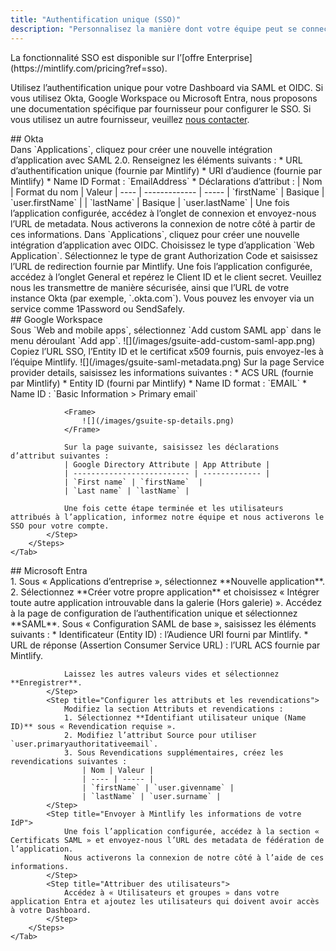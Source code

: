 ```yaml
---
title: "Authentification unique (SSO)"
description: "Personnalisez la manière dont votre équipe peut se connecter à votre Dashboard d’administration"
---
```


<Info>
  La fonctionnalité SSO est disponible sur l’[offre Enterprise](https://mintlify.com/pricing?ref=sso).
</Info>

Utilisez l’authentification unique pour votre Dashboard via SAML et OIDC. Si vous utilisez Okta, Google Workspace ou Microsoft Entra, nous proposons une documentation spécifique par fournisseur pour configurer le SSO. Si vous utilisez un autre fournisseur, veuillez [nous contacter](mailto:support@mintlify.com).

<div id="okta">
  ## Okta
</div>

<Tabs>
    <Tab title="SAML">
        <Steps>
            <Step title="Créer une application">
                Dans `Applications`, cliquez pour créer une nouvelle intégration d’application avec SAML 2.0.
            </Step>
            <Step title="Configurer l’intégration">
                Renseignez les éléments suivants :
                * URL d’authentification unique (fournie par Mintlify)
                * URI d’audience (fournie par Mintlify)
                * Name ID Format : `EmailAddress`
                * Déclarations d’attribut :
                    | Nom | Format du nom | Valeur
                    | ---- | ------------- | -----
                    | `firstName` | Basique | `user.firstName` |
                    | `lastName` | Basique | `user.lastName` |
            </Step>
            <Step title="Envoyez-nous les informations de votre IdP">
                Une fois l’application configurée, accédez à l’onglet de connexion et envoyez-nous l’URL de metadata.
                Nous activerons la connexion de notre côté à partir de ces informations.
            </Step>
        </Steps>
    </Tab>
    <Tab title="OIDC">
        <Steps>
            <Step title="Créer une application">
                Dans `Applications`, cliquez pour créer une nouvelle intégration d’application avec OIDC.
                Choisissez le type d’application `Web Application`.
            </Step>
            <Step title="Configurer l’intégration">
                Sélectionnez le type de grant Authorization Code et saisissez l’URL de redirection fournie par Mintlify.
            </Step>
            <Step title="Envoyez-nous les informations de votre IdP">
                Une fois l’application configurée, accédez à l’onglet General et repérez le Client ID et le client secret.
                Veuillez nous les transmettre de manière sécurisée, ainsi que l’URL de votre instance Okta (par exemple, `<your-tenant-name>.okta.com`). Vous pouvez les envoyer via un service comme 1Password ou SendSafely.
            </Step>
        </Steps>
    </Tab>
</Tabs>

<div id="google-workspace">
  ## Google Workspace
</div>

<Tabs>
    <Tab title="SAML">
        <Steps>
            <Step title="Créer une application">
                Sous `Web and mobile apps`, sélectionnez `Add custom SAML app` dans le menu déroulant `Add app`.  
                <Frame>
                    ![](/images/gsuite-add-custom-saml-app.png)
                </Frame>              
            </Step>
            <Step title="Envoyez-nous les informations de votre IdP">
                Copiez l’URL SSO, l’Entity ID et le certificat x509 fournis, puis envoyez-les à l’équipe Mintlify.
                <Frame>
                    ![](/images/gsuite-saml-metadata.png)                    
                </Frame>
            </Step>
            <Step title="Configurer l’intégration">
                Sur la page Service provider details, saisissez les informations suivantes :
                * ACS URL (fournie par Mintlify)
                * Entity ID (fourni par Mintlify)
                * Name ID format : `EMAIL`
                * Name ID : `Basic Information > Primary email`

                <Frame>
                    ![](/images/gsuite-sp-details.png)
                </Frame>

                Sur la page suivante, saisissez les déclarations d’attribut suivantes :
                | Google Directory Attribute | App Attribute |
                | -------------------------- | ------------- |
                | `First name` | `firstName`  |
                | `Last name` | `lastName` |

                Une fois cette étape terminée et les utilisateurs attribués à l’application, informez notre équipe et nous activerons le SSO pour votre compte.
            </Step>
        </Steps>
    </Tab>
</Tabs>

<div id="microsoft-entra">
  ## Microsoft Entra
</div>

<Tabs>
    <Tab title="SAML">
        <Steps>
            <Step title="Créer une application">
                1. Sous « Applications d’entreprise », sélectionnez **Nouvelle application**.
                2. Sélectionnez **Créer votre propre application** et choisissez « Intégrer toute autre application introuvable dans la galerie (Hors galerie) ».
            </Step>
            <Step title="Configurer SAML">
                Accédez à la page de configuration de l’authentification unique et sélectionnez **SAML**. Sous « Configuration SAML de base », saisissez les éléments suivants :
                * Identificateur (Entity ID) : l’Audience URI fourni par Mintlify.
                * URL de réponse (Assertion Consumer Service URL) : l’URL ACS fournie par Mintlify.
                
                Laissez les autres valeurs vides et sélectionnez **Enregistrer**.
            </Step>
            <Step title="Configurer les attributs et les revendications">
                Modifiez la section Attributs et revendications :
                1. Sélectionnez **Identifiant utilisateur unique (Name ID)** sous « Revendication requise ».
                2. Modifiez l’attribut Source pour utiliser `user.primaryauthoritativeemail`.
                3. Sous Revendications supplémentaires, créez les revendications suivantes :
                    | Nom | Valeur |
                    | ---- | ----- |
                    | `firstName` | `user.givenname` |
                    | `lastName` | `user.surname` |
            </Step>
            <Step title="Envoyer à Mintlify les informations de votre IdP">
                Une fois l’application configurée, accédez à la section « Certificats SAML » et envoyez-nous l’URL des metadata de fédération de l’application.
                Nous activerons la connexion de notre côté à l’aide de ces informations.
            </Step>
            <Step title="Attribuer des utilisateurs">
                Accédez à « Utilisateurs et groupes » dans votre application Entra et ajoutez les utilisateurs qui doivent avoir accès à votre Dashboard.
            </Step>
        </Steps>
    </Tab>
</Tabs>
